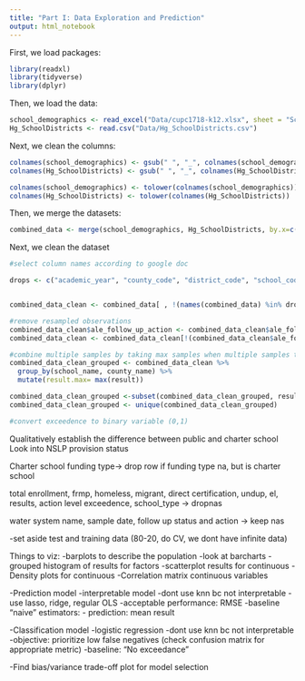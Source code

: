 ```yaml
---
title: "Part I: Data Exploration and Prediction"
output: html_notebook
---
```


First, we load packages:
```r
library(readxl)
library(tidyverse)
library(dplyr)

```

Then, we load the data:
```r
school_demographics <- read_excel("Data/cupc1718-k12.xlsx", sheet = "School-Level CALPADS UPC Data", skip = 1)
Hg_SchoolDistricts <- read.csv("Data/Hg_SchoolDistricts.csv")

```

Next, we clean the columns:
```r
colnames(school_demographics) <- gsub(" ", "_", colnames(school_demographics))
colnames(Hg_SchoolDistricts) <- gsub(" ", "_", colnames(Hg_SchoolDistricts))

colnames(school_demographics) <- tolower(colnames(school_demographics))
colnames(Hg_SchoolDistricts) <- tolower(colnames(Hg_SchoolDistricts))

```


Then, we merge the datasets:
```r
combined_data <- merge(school_demographics, Hg_SchoolDistricts, by.x=c("school_name", "county_name"), by.y = c("school_name", "school_county")) 

```

Next, we clean the dataset
```r
#select column names according to google doc

drops <- c("academic_year", "county_code", "district_code", "school_code", "charter_number", "IRC", "low_grade", "high_grade", "unduplicated", "calpads_fall_1", "pscode", "district", "school_address", "school_site_name", "xmod", "rpt_unit", "water_system_county", "samp_date", "sample_loaddate", "samp_loaded", "samp_time", "pws_id")


combined_data_clean <- combined_data[ , !(names(combined_data) %in% drops)]

#remove resampled observations
combined_data_clean$ale_follow_up_action <- combined_data_clean$ale_follow_up_action %>% replace_na('NA')
combined_data_clean <- combined_data_clean[!(combined_data_clean$ale_follow_up_action == "Resampled"),]

#combine multiple samples by taking max samples when multiple samples taken at a school
combined_data_clean_grouped <- combined_data_clean %>% 
  group_by(school_name, county_name) %>% 
  mutate(result.max= max(result))

combined_data_clean_grouped <-subset(combined_data_clean_grouped, result==result.max)
combined_data_clean_grouped <- unique(combined_data_clean_grouped)

#convert exceedence to binary variable (0,1)


```


Qualitatively establish the difference between public and charter school
Look into NSLP provision status

Charter school funding type-> drop row if funding type na, but is charter school

total enrollment, frmp, homeless, migrant, direct certification, undup, el, results, action level exceedence, school_type -> dropnas

water system name, sample date, follow up status and action -> keep nas

-set aside test and training data (80-20, do CV, we dont have infinite data)


Things to viz:
-barplots to describe the population
-look at barcharts
-grouped histogram of results for factors
-scatterplot results for continuous
-Density plots for continuous
-Correlation matrix continuous variables

-Prediction model
  -interpretable model
    -dont use knn bc not interpretable
    -use lasso, ridge, regular OLS
  -acceptable performance: RMSE
    -baseline "naive" estimators: 
      - prediction: mean result

-Classification model
    -logistic regression
    -dont use knn bc not interpretable
  -objective: prioritize low false negatives (check confusion matrix for appropriate metric)
  -baseline: "No exceedance"

-Find bias/variance trade-off plot for model selection